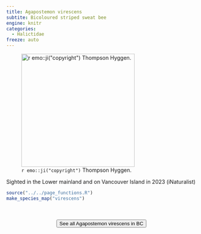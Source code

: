 ```yaml
---
title: Agapostemon virescens
subtite: Bicoloured striped sweat bee
engine: knitr
categories:
  - Halictidae
freeze: auto
---
```

![`r emo::ji("copyright")` Thompson Hyggen.](https://inaturalist-open-data.s3.amazonaws.com/photos/319748351/medium.jpg){height=300}

Sighted in the Lower mainland and on Vancouver Island in 2023 (iNaturalist)



```r
source("../../page_functions.R")
make_species_map("virescens")
```
<br><br>
<center>


<a href="https://inaturalist.ca/observations?place_id=7085&subview=map&taxon_id=82530"><button type="button" class="btn btn-secondary">See all Agapostemon virescens in BC <i class="fa-solid fa-arrow-up-right-from-square"></i> </button></a>
</center>
